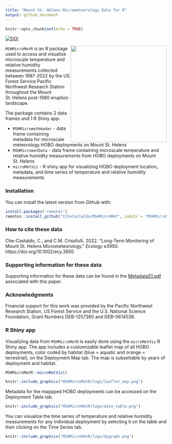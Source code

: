 ```yaml
---
title: "Mount St. Helens Micrometeorology Data for R"
output: github_document
---
```


```r
knitr::opts_chunk$set(echo = TRUE)
```

[![DOI](https://zenodo.org/badge/561350602.svg)](https://zenodo.org/badge/latestdoi/561350602)

<img align="right" src="MSHMicroMetR/logo/MSHMicroMetR_logo.png" width="300" />

`MSHMicroMetR` is an R package used to access and visualize microscale temperature and relative humidity measurements collected between 1997-2022 
by the US Forest Service Pacific Northwest Research Station throughout the Mount St. Helens post-1980 eruption landscape.

The package contains 2 data frames and 1 R Shiny app:

* `MSHMicrometHeader` - data frame containing metadata for microscale meteorology HOBO deployments on Mount St. Helens
* `MSHMicrometData` - data frame containing microscale temperature and relative humidity measurements from HOBO deployments on Mount St. Helens
* `microMetViz` - R shiny app for visualizing HOBO deployment location, metadata, and time series of temperature and relative humidity measurements

### Installation

You can install the latest version from Github with:

```r
install.packages('remotes')
remotes::install_github("CCheCastaldo/MSHMicroMet", subdir = "MSHMicroMetR")
```

### How to cite these data

Che-Castaldo, C., and C.M. Crisafulli. 2022. "Long-Term Monitoring of Mount St. Helens Micrometeorology." *Ecology* e3950. https://doi.org/10.1002/ecy.3950

### Supporting information for these data

Supporting information for these data can be found in the [MetadataS1.pdf](https://esajournals.onlinelibrary.wiley.com/action/downloadSupplement?doi=10.1002%2Fecy.3950&file=ecy3950-sup-0001-DataS1.zip) associated with this paper.

### Acknowledgments

Financial support for this work was provided by the Pacific Northwest Research Station, US Forest Service and the U.S. National Science Foundation, Grant Numbers DEB-1257360 and DEB-0614538.

### R Shiny app

Visualizing data from `MSHMicroMetR` is easily done using the `microMetViz` R Shiny app. The app includes a customizable leaflet map of all HOBO deployments, color coded by habitat (blue = aquatic and orange = terrestrial), on the Deployment Map tab. The map is subsettable by years of deployment and habitat.

```r
MSHMicroMetR::microMetViz()
```

<p align="center">
```r
knitr::include_graphics("MSHMicroMetR/logo/leaflet_map.png")
```
</p>

Metadata for the mappped HOBO deployments can be accessed on the Deployment Table tab.

<p align="center">
```r
knitr::include_graphics("MSHMicroMetR/logo/data_table.png")
```
</p>

You can visualize the time series of temperature and relative humidity measurements for any individual deployment by selecting it on the table and then clicking on the Time Series tab.

<p align="center">
```r
knitr::include_graphics("MSHMicroMetR/logo/dygraph.png")
```
</p>

<br>
